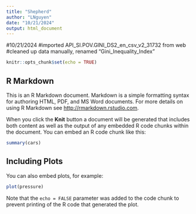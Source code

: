 ```yaml
---
title: "Shepherd"
author: "LNguyen"
date: "10/21/2024"
output: html_document
---
```


#10/21/2024
#imported API_SI.POV.GINI_DS2_en_csv_v2_31732 from web
#cleaned up data manually, renamed "Gini_Inequality_Index"



```r
knitr::opts_chunk$set(echo = TRUE)
```

## R Markdown

This is an R Markdown document. Markdown is a simple formatting syntax for authoring HTML, PDF, and MS Word documents. For more details on using R Markdown see <http://rmarkdown.rstudio.com>.

When you click the **Knit** button a document will be generated that includes both content as well as the output of any embedded R code chunks within the document. You can embed an R code chunk like this:

```r
summary(cars)
```

## Including Plots

You can also embed plots, for example:

```r
plot(pressure)
```

Note that the `echo = FALSE` parameter was added to the code chunk to prevent printing of the R code that generated the plot.
